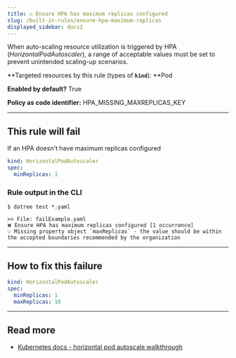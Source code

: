 ```yaml
---
title: ☑️ Ensure HPA has maximum replicas configured
slug: /built-in-rules/ensure-hpa-maximum-replicas
displayed_sidebar: docs2
---
```


When auto-scaling resource utilization is triggered by HPA (*HorizontalPodAutoscaler*), a range of acceptable values must be set to prevent unintended scaling-up scenarios.

**Targeted resources by this rule (types of **`kind`**): **Pod

**Enabled by default?** True

**Policy as code identifier:** HPA_MISSING_MAXREPLICAS_KEY

---

## This rule will fail

If an HPA doesn't have maximum replicas configured

```yaml
kind: HorizontalPodAutoscaler
spec:
  minReplicas: 1
```

### Rule output in the CLI

```none
$ datree test *.yaml

>> File: failExample.yaml
❌ Ensure HPA has maximum replicas configured [1 occurrence]
💡 Missing property object `maxReplicas` - the value should be within the accepted boundaries recommended by the organization
```

---

## How to fix this failure

```yaml
kind: HorizontalPodAutoscaler
spec:
  minReplicas: 1
  maxReplicas: 10
```

---

## Read more

- [Kubernetes docs - horizontal pod autoscale walkthrough](https://kubernetes.io/docs/tasks/run-application/horizontal-pod-autoscale-walkthrough/)
